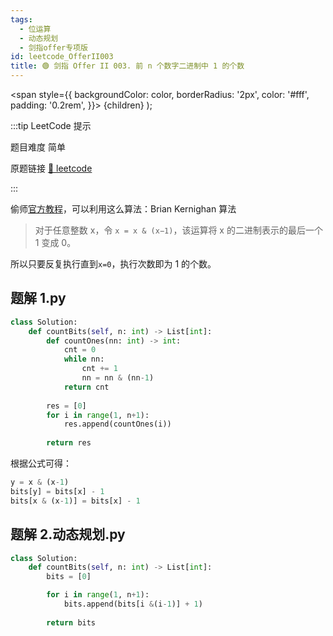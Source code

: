 ```yaml
---
tags:
  - 位运算
  - 动态规划
  - 剑指offer专项版
id: leetcode_OfferII003
title: 🟢 剑指 Offer II 003. 前 n 个数字二进制中 1 的个数
---
```


  <span
    style={{
      backgroundColor: color,
      borderRadius: '2px',
      color: '#fff',
      padding: '0.2rem',
    }}>
    {children}
  </span>
);

:::tip LeetCode 提示

题目难度 <Highlight color="#00b8a3">简单</Highlight>

原题链接 [🔗 leetcode](https://leetcode-cn.com/problems/w3tCBm/)

:::



偷师[官方教程](https://leetcode-cn.com/problems/w3tCBm/solution/qian-n-ge-shu-zi-er-jin-zhi-zhong-1-de-g-fkjq/)，可以利用这么算法：Brian Kernighan 算法


> 对于任意整数 x，令 `x = x & (x−1)`，该运算将 x 的二进制表示的最后一个 1 变成 0。

所以只要反复执行直到`x=0`，执行次数即为 1 的个数。


## 题解 1.py

```py
class Solution:
    def countBits(self, n: int) -> List[int]:
        def countOnes(nn: int) -> int:
            cnt = 0
            while nn:
                cnt += 1
                nn = nn & (nn-1)
            return cnt
        
        res = [0]
        for i in range(1, n+1):
            res.append(countOnes(i))
        
        return res
```

根据公式可得：

```py
y = x & (x-1)
bits[y] = bits[x] - 1
bits[x & (x-1)] = bits[x] - 1
```


## 题解 2.动态规划.py

```py
class Solution:
    def countBits(self, n: int) -> List[int]:
        bits = [0]

        for i in range(1, n+1):
            bits.append(bits[i &(i-1)] + 1)
        
        return bits
```


